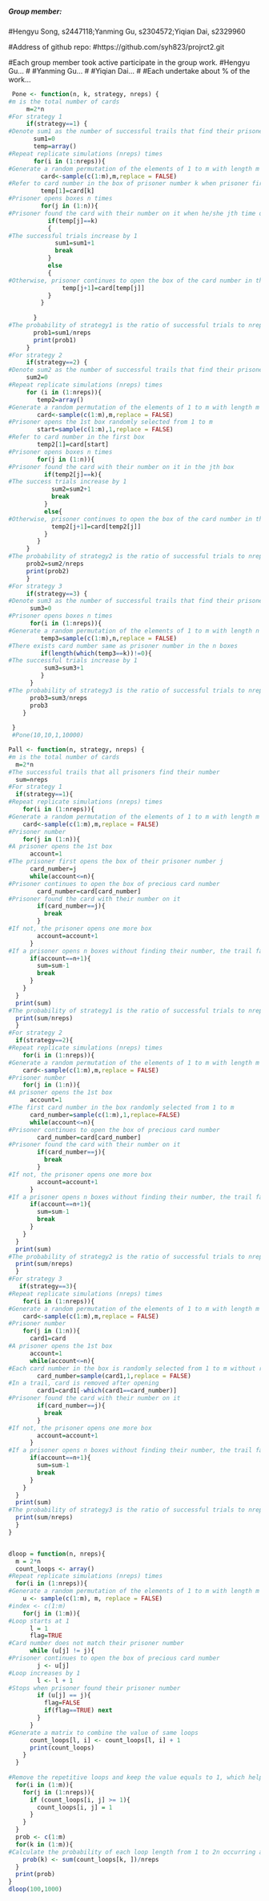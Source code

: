 ##### Group member:
#Hengyu Song, s2447118;Yanming Gu, s2304572;Yiqian Dai, s2329960

#Address of github repo:
#https://github.com/syh823/projrct2.git

#Each group member took active participate in the group work.
#Hengyu Gu...
#
#Yanming Gu...
#
#Yiqian Dai...
#
#Each undertake about % of the work...

```r
 Pone <- function(n, k, strategy, nreps) {
#m is the total number of cards     
     m=2*n
#For strategy 1
     if(strategy==1) {
#Denote sum1 as the number of successful trails that find their prisoner number using strategy1
       sum1=0
       temp=array()
#Repeat replicate simulations (nreps) times 
       for(i in (1:nreps)){
#Generate a random permutation of the elements of 1 to m with length m
         card<-sample(c(1:m),m,replace = FALSE)
#Refer to card number in the box of prisoner number k when prisoner first time open the box 
         temp[1]=card[k]
#Prisoner opens boxes n times
         for(j in (1:n)){
#Prisoner found the card with their number on it when he/she jth time open the box
           if(temp[j]==k)
           {
#The successful trials increase by 1
             sum1=sum1+1
             break
           }
           else
           {
#Otherwise, prisoner continues to open the box of the card number in the preious box
               temp[j+1]=card[temp[j]]
           }
         }
         
       }
#The probability of strategy1 is the ratio of successful trials to nrep trails
       prob1=sum1/nreps
       print(prob1)
     }
#For strategy 2
     if(strategy==2) {
#Denote sum2 as the number of successful trails that find their prisoner number using strategy2
     sum2=0
#Repeat replicate simulations (nreps) times
     for (i in (1:nreps)){
        temp2=array()
#Generate a random permutation of the elements of 1 to m with length m
        card<-sample(c(1:m),m,replace = FALSE)
#Prisoner opens the 1st box randomly selected from 1 to m
        start=sample(c(1:m),1,replace = FALSE)
#Refer to card number in the first box 
        temp2[1]=card[start]
#Prisoner opens boxes n times
        for(j in (1:n)){
#Prisoner found the card with their number on it in the jth box
          if(temp2[j]==k){
#The success trials increase by 1
            sum2=sum2+1
            break
          }
          else{
#Otherwise, prisoner continues to open the box of the card number in the preious box
            temp2[j+1]=card[temp2[j]]
          }
        } 
     }
#The probability of strategy2 is the ratio of successful trials to nrep trails
     prob2=sum2/nreps
     print(prob2)
     }
#For strategy 3
     if(strategy==3) {
#Denote sum3 as the number of successful trails that find their prisoner number using strategy3
      sum3=0 
#Prisoner opens boxes n times
      for(i in (1:nreps)){
#Generate a random permutation of the elements of 1 to m with length n
         temp3=sample(c(1:m),n,replace = FALSE)
#There exists card number same as prisoner number in the n boxes
         if(length(which(temp3==k))!=0){
#The successful trials increase by 1
          sum3=sum3+1
         }
      }
#The probability of strategy3 is the ratio of successful trials to nrep trails
      prob3=sum3/nreps
      prob3
    }
     
 }
 #Pone(10,10,1,10000)
```



```r
Pall <- function(n, strategy, nreps) {
#m is the total number of cards  
  m=2*n
#The successful trails that all prisoners find their number
  sum=nreps 
#For strategy 1
  if(strategy==1){
#Repeat replicate simulations (nreps) times
    for(i in (1:nreps)){
#Generate a random permutation of the elements of 1 to m with length m
    card<-sample(c(1:m),m,replace = FALSE)
#Prisoner number
    for(j in (1:n)){
#A prisoner opens the 1st box 
      account=1
#The prisoner first opens the box of their prisoner number j
      card_number=j
      while(account<=n){
#Prisoner continues to open the box of precious card number
        card_number=card[card_number]
#Prisoner found the card with their number on it 
        if(card_number==j){
          break
        }
#If not, the prisoner opens one more box
        account=account+1
      }
#If a prisoner opens n boxes without finding their number, the trail failed 
      if(account==n+1){
        sum=sum-1
        break
      }
    }
  }
  print(sum)
#The probability of strategy1 is the ratio of successful trials to nrep trails
  print(sum/nreps)
  }
#For strategy 2
  if(strategy==2){
#Repeat replicate simulations (nreps) times
    for(i in (1:nreps)){
#Generate a random permutation of the elements of 1 to m with length m
    card<-sample(c(1:m),m,replace = FALSE)
#Prisoner number
    for(j in (1:n)){
#A prisoner opens the 1st box
      account=1
#The first card number in the box randomly selected from 1 to m
      card_number=sample(c(1:m),1,replace=FALSE)
      while(account<=n){
#Prisoner continues to open the box of precious card number
        card_number=card[card_number]
#Prisoner found the card with their number on it
        if(card_number==j){
          break
        }
#If not, the prisoner opens one more box
        account=account+1
      }
#If a prisoner opens n boxes without finding their number, the trail failed
      if(account==n+1){
        sum=sum-1
        break
      }
    }
  }
  print(sum)
#The probability of strategy2 is the ratio of successful trials to nrep trails
  print(sum/nreps)
  }
#For strategy 3
   if(strategy==3){
#Repeat replicate simulations (nreps) times
    for(i in (1:nreps)){
#Generate a random permutation of the elements of 1 to m with length m
    card<-sample(c(1:m),m,replace = FALSE)
#Prisoner number
    for(j in (1:n)){
      card1=card
#A prisoner opens the 1st box
      account=1
      while(account<=n){
#Each card number in the box is randomly selected from 1 to m without replacement
        card_number=sample(card1,1,replace = FALSE)
#In a trail, card is removed after opening
        card1=card1[-which(card1==card_number)]
#Prisoner found the card with their number on it
        if(card_number==j){
          break
        }
#If not, the prisoner opens one more box
        account=account+1
      }
#If a prisoner opens n boxes without finding their number, the trail failed
      if(account==n+1){
        sum=sum-1
        break
      }
    }
  }
  print(sum)
#The probability of strategy3 is the ratio of successful trials to nrep trails
  print(sum/nreps)
  }
}
```
```r
```



```r
dloop = function(n, nreps){
  m = 2*n
  count_loops <- array()
#Repeat replicate simulations (nreps) times
  for(i in (1:nreps)){
#Generate a random permutation of the elements of 1 to m with length m
    u <- sample(c(1:m), m, replace = FALSE)
#index <- c(1:m)
    for(j in (1:m)){
#Loop starts at 1
      l = 1
      flag=TRUE
#Card number does not match their prisoner number
      while (u[j] != j){
#Prisoner continues to open the box of precious card number
        j <- u[j]
#Loop increases by 1
        l <- l + 1
#Stops when prisoner found their prisoner number
        if (u[j] == j){
          flag=FALSE
          if(flag==TRUE) next
        }
      }
#Generate a matrix to combine the value of same loops
      count_loops[l, i] <- count_loops[l, i] + 1
      print(count_loops)
    }
  }
  
#Remove the repetitive loops and keep the value equals to 1, which helps to calculate
  for(i in (1:m)){
    for(j in (1:nreps)){
      if (count_loops[i, j] >= 1){
        count_loops[i, j] = 1
      }
    }
  }
  prob <- c(1:m)
  for(k in (1:m)){
#Calculate the probability of each loop length from 1 to 2n occurring at least once
    prob(k) <- sum(count_loops[k, ])/nreps
  }
  print(prob)
}
dloop(100,1000)

```
```r
```